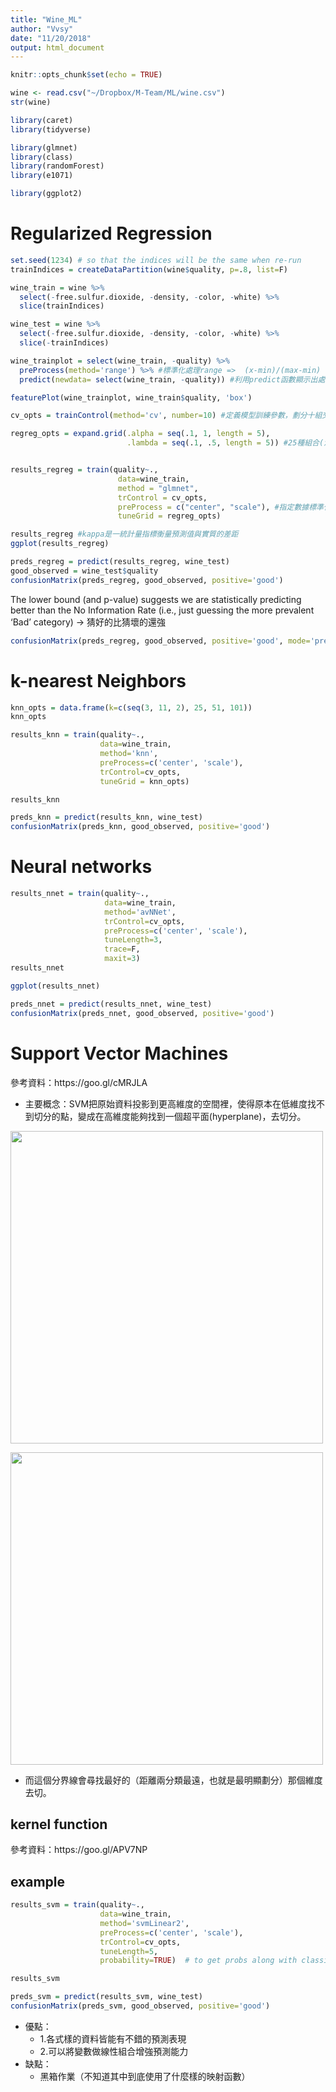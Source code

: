 ```yaml
---
title: "Wine_ML"
author: "Vvsy"
date: "11/20/2018"
output: html_document
---
```


```r
knitr::opts_chunk$set(echo = TRUE)
```

```r
wine <- read.csv("~/Dropbox/M-Team/ML/wine.csv")
str(wine)
```

```r
library(caret)
library(tidyverse)

library(glmnet)
library(class)
library(randomForest)
library(e1071)

library(ggplot2)

```

# Regularized Regression
```r


set.seed(1234) # so that the indices will be the same when re-run
trainIndices = createDataPartition(wine$quality, p=.8, list=F)

wine_train = wine %>% 
  select(-free.sulfur.dioxide, -density, -color, -white) %>% 
  slice(trainIndices)

wine_test = wine %>% 
  select(-free.sulfur.dioxide, -density, -color, -white) %>% 
  slice(-trainIndices)
```

```r
wine_trainplot = select(wine_train, -quality) %>% 
  preProcess(method='range') %>% #標準化處理range =>  (x-min)/(max-min)
  predict(newdata= select(wine_train, -quality)) #利用predict函數顯示出處理好的矩陣

featurePlot(wine_trainplot, wine_train$quality, 'box')
```


```r
cv_opts = trainControl(method='cv', number=10) #定義模型訓練參數，劃分十組交叉驗證（使用repeatedcv可重複劃分）

regreg_opts = expand.grid(.alpha = seq(.1, 1, length = 5),
                          .lambda = seq(.1, .5, length = 5)) #25種組合(決定lamda重要度？)


results_regreg = train(quality~., 
                        data=wine_train,
                        method = "glmnet", 
                        trControl = cv_opts, 
                        preProcess = c("center", "scale"), #指定數據標準化，"center"和"scale"。其中center表示預測變量減去均值
                        tuneGrid = regreg_opts)

results_regreg #kappa是一統計量指標衡量預測值與實質的差距
ggplot(results_regreg)
```

```r
preds_regreg = predict(results_regreg, wine_test)
good_observed = wine_test$quality
confusionMatrix(preds_regreg, good_observed, positive='good')
```

The lower bound (and p-value) suggests we are statistically predicting better than the No Information Rate (i.e., just guessing the more prevalent ‘Bad’ category) -> 猜好的比猜壞的還強

```r
confusionMatrix(preds_regreg, good_observed, positive='good', mode='prec_recall')
```

# k-nearest Neighbors

```r
knn_opts = data.frame(k=c(seq(3, 11, 2), 25, 51, 101))
knn_opts

results_knn = train(quality~., 
                    data=wine_train, 
                    method='knn',
                    preProcess=c('center', 'scale'), 
                    trControl=cv_opts,
                    tuneGrid = knn_opts)

results_knn
```

```r
preds_knn = predict(results_knn, wine_test)
confusionMatrix(preds_knn, good_observed, positive='good')
```

# Neural networks

```r
results_nnet = train(quality~., 
                     data=wine_train, 
                     method='avNNet',
                     trControl=cv_opts, 
                     preProcess=c('center', 'scale'),
                     tuneLength=3, 
                     trace=F, 
                     maxit=3)
results_nnet
```
```r
ggplot(results_nnet)
```

```r
preds_nnet = predict(results_nnet, wine_test)
confusionMatrix(preds_nnet, good_observed, positive='good')
```

# Support Vector Machines
  
  參考資料：https://goo.gl/cMRJLA
  
  - 主要概念：SVM把原始資料投影到更高維度的空間裡，使得原本在低維度找不到切分的點，變成在高維度能夠找到一個超平面(hyperplane)，去切分。
  
  <img src="https://m-clark.github.io/introduction-to-machine-learning/introduction-to-machine-learning_files/figure-html/svm2d-1.svg" height="500" width="500">

  <img src="https://m-clark.github.io/introduction-to-machine-learning/img/svm3d.png" height="500" width="500">
  
  
  - 而這個分界線會尋找最好的（距離兩分類最遠，也就是最明顯劃分）那個維度去切。

## kernel function
  
  參考資料：https://goo.gl/APV7NP
  
## example  

```r
results_svm = train(quality~., 
                    data=wine_train, 
                    method='svmLinear2',
                    preProcess=c('center', 'scale'), 
                    trControl=cv_opts, 
                    tuneLength=5,
                    probability=TRUE)  # to get probs along with classifications

results_svm
```

```r
preds_svm = predict(results_svm, wine_test)
confusionMatrix(preds_svm, good_observed, positive='good')
```

  - 優點：
    - 1.各式樣的資料皆能有不錯的預測表現 
    - 2.可以將變數做線性組合增強預測能力
    
  - 缺點：
    - 黑箱作業（不知道其中到底使用了什麼樣的映射函數）